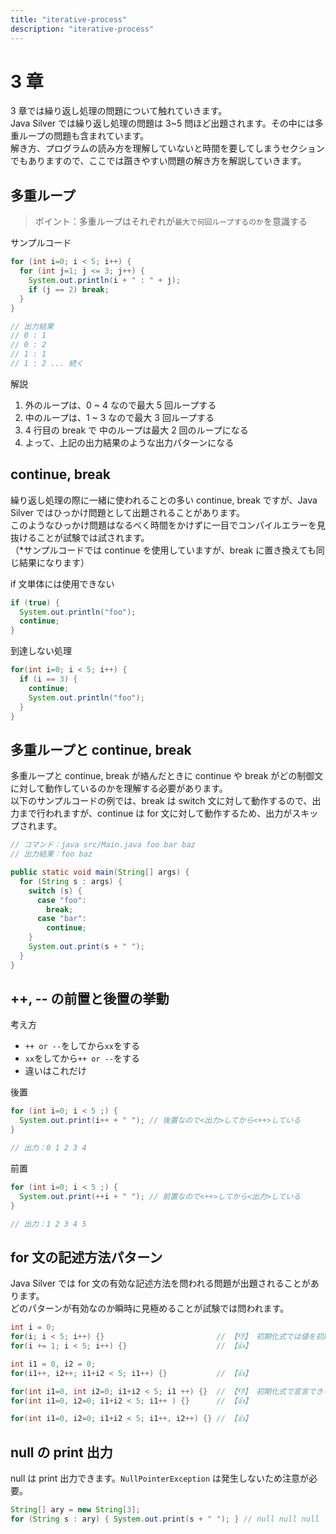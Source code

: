 ```yaml
---
title: "iterative-process"
description: "iterative-process"
---
```


# 3 章

3 章では繰り返し処理の問題について触れていきます。<br />
Java Silver では繰り返し処理の問題は 3~5 問ほど出題されます。その中には多重ループの問題も含まれています。<br />
解き方、プログラムの読み方を理解していないと時間を要してしまうセクションでもありますので、ここでは躓きやすい問題の解き方を解説していきます。

## 多重ループ

> ポイント：多重ループはそれぞれが`最大で何回ループするのか`を意識する

サンプルコード

```java showLineNumbers copy {4} /i=0; i < 5;/, /j=1; j <= 3;/
for (int i=0; i < 5; i++) {
  for (int j=1; j <= 3; j++) {
    System.out.println(i + " : " + j);
    if (j == 2) break;
  }
}

// 出力結果
// 0 : 1
// 0 : 2
// 1 : 1
// 1 : 2 ... 続く
```

解説

1. 外のループは、0 ~ 4 なので最大 5 回ループする
2. 中のループは、1 ~ 3 なので最大 3 回ループする
3. 4 行目の break で 中のループは最大 2 回のループになる
4. よって、上記の出力結果のような出力パターンになる

## continue, break

繰り返し処理の際に一緒に使われることの多い continue, break ですが、Java Silver ではひっかけ問題として出題されることがあります。<br />
このようなひっかけ問題はなるべく時間をかけずに一目でコンパイルエラーを見抜けることが試験では試されます。<br />
（\*サンプルコードでは continue を使用していますが、break に置き換えても同じ結果になります）

if 文単体には使用できない

```java showLineNumbers copy
if (true) {
  System.out.println("foo");
  continue;
}
```

到達しない処理

```java showLineNumbers copy
for(int i=0; i < 5; i++) {
  if (i == 3) {
    continue;
    System.out.println("foo");
  }
}
```

## 多重ループと continue, break

多重ループと continue, break が絡んだときに continue や break がどの制御文に対して動作しているのかを理解する必要があります。<br />
以下のサンプルコードの例では、break は switch 文に対して動作するので、出力まで行われますが、continue は for 文に対して動作するため、出力がスキップされます。

```java showLineNumbers copy
// コマンド：java src/Main.java foo bar baz
// 出力結果：foo baz

public static void main(String[] args) {
  for (String s : args) {
    switch (s) {
      case "foo":
        break;
      case "bar":
        continue;
    }
    System.out.print(s + " ");
  }
}
```

## ++, -- の前置と後置の挙動

考え方

- `++ or --`をしてから`xx`をする
- `xx`をしてから`++ or --`をする
- 違いはこれだけ

後置

```java showLineNumbers copy /i++/
for (int i=0; i < 5 ;) {
  System.out.print(i++ + " "); // 後置なので<出力>してから<++>している
}

// 出力：0 1 2 3 4
```

前置

```java showLineNumbers copy /++i/
for (int i=0; i < 5 ;) {
  System.out.print(++i + " "); // 前置なので<++>してから<出力>している
}

// 出力：1 2 3 4 5
```

## for 文の記述方法パターン

Java Silver では for 文の有効な記述方法を問われる問題が出題されることがあります。<br />
どのパターンが有効なのか瞬時に見極めることが試験では問われます。

```java showLineNumbers copy /i;/
int i = 0;
for(i; i < 5; i++) {}                         // 【👎】 初期化式では値を初期化しなければならない
for(i += 1; i < 5; i++) {}                    // 【👍】
```

```java showLineNumbers copy
int i1 = 0, i2 = 0;
for(i1++, i2++; i1+i2 < 5; i1++) {}           // 【👍】
```

```java showLineNumbers copy /int i1=0, int i2=0;/
for(int i1=0, int i2=0; i1+i2 < 5; i1 ++) {}  // 【👎】 初期化式で宣言できる変数の型は一つのみ
for(int i1=0, i2=0; i1+i2 < 5; i1++ ) {}      // 【👍】
```

```java showLineNumbers copy
for(int i1=0, i2=0; i1+i2 < 5; i1++, i2++) {} // 【👍】
```

## null の print 出力

null は print 出力できます。`NullPointerException` は発生しないため注意が必要。

```java showLineNumbers copy
String[] ary = new String[3];
for (String s : ary) { System.out.print(s + " "); } // null null null
```
